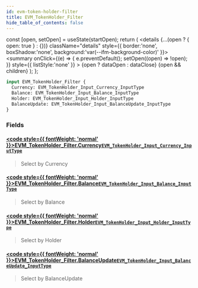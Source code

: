 ```yaml
---
id: evm-token-holder-filter
title: EVM_TokenHolder_Filter
hide_table_of_contents: false
---
```







  const [open, setOpen] = useState(startOpen);
  return (
    <details {...(open ? { open: true } : {})} className="details" style={{ border:'none', boxShadow:'none', background:'var(--ifm-background-color)' }}>
      <summary
        onClick={(e) => {
          e.preventDefault();
          setOpen((open) => !open);
        }}
        style={{ listStyle:'none' }}
      >
      {open ? dataOpen : dataClose}
      </summary>
      {open && children}
    </details>
  );
};











```graphql
input EVM_TokenHolder_Filter {
  Currency: EVM_TokenHolder_Input_Currency_InputType
  Balance: EVM_TokenHolder_Input_Balance_InputType
  Holder: EVM_TokenHolder_Input_Holder_InputType
  BalanceUpdate: EVM_TokenHolder_Input_BalanceUpdate_InputType
}
```




### Fields

#### [<code style={{ fontWeight: 'normal' }}>EVM_TokenHolder_Filter.<b>Currency</b></code>](#)<Bullet />[`EVM_TokenHolder_Input_Currency_InputType`](/docs/graphql-reference/inputs/evm-token-holder-input-currency-input-type) <Badge class="badge badge--secondary" text="input"/> 
> 
> 
> Select by Currency
> 

#### [<code style={{ fontWeight: 'normal' }}>EVM_TokenHolder_Filter.<b>Balance</b></code>](#)<Bullet />[`EVM_TokenHolder_Input_Balance_InputType`](/docs/graphql-reference/inputs/evm-token-holder-input-balance-input-type) <Badge class="badge badge--secondary" text="input"/> 
> 
> 
> Select by Balance
> 

#### [<code style={{ fontWeight: 'normal' }}>EVM_TokenHolder_Filter.<b>Holder</b></code>](#)<Bullet />[`EVM_TokenHolder_Input_Holder_InputType`](/docs/graphql-reference/inputs/evm-token-holder-input-holder-input-type) <Badge class="badge badge--secondary" text="input"/> 
> 
> 
> Select by Holder
> 

#### [<code style={{ fontWeight: 'normal' }}>EVM_TokenHolder_Filter.<b>BalanceUpdate</b></code>](#)<Bullet />[`EVM_TokenHolder_Input_BalanceUpdate_InputType`](/docs/graphql-reference/inputs/evm-token-holder-input-balance-update-input-type) <Badge class="badge badge--secondary" text="input"/> 
> 
> 
> Select by BalanceUpdate
> 




